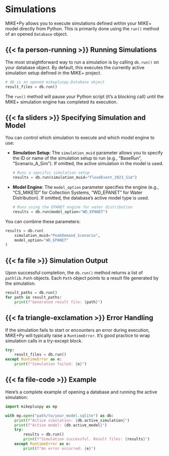 # Simulations

MIKE+Py allows you to execute simulations defined within your MIKE+ model directly from Python. This is primarily done using the `run()` method of an opened `Database` object.

## {{< fa person-running >}} Running Simulations

The most straightforward way to run a simulation is by calling `db.run()` on your database object. By default, this executes the currently active simulation setup defined in the MIKE+ project.

```python
# db is an opened mikepluspy.Database object
result_files = db.run()
```

The `run()` method will pause your Python script (it's a blocking call) until the MIKE+ simulation engine has completed its execution.

## {{< fa sliders >}} Specifying Simulation and Model

You can control which simulation to execute and which model engine to use:

*   **Simulation Setup**: The `simulation_muid` parameter allows you to specify the ID or name of the simulation setup to run (e.g., "BaseRun", "Scenario_A_Sim"). If omitted, the active simulation in the model is used.

    ```python
    # Runs a specific simulation setup
    results = db.run(simulation_muid="FloodEvent_2023_Sim")
    ```

*   **Model Engine**: The `model_option` parameter specifies the engine (e.g., "CS_MIKE1D" for Collection Systems, "WD_EPANET" for Water Distribution). If omitted, the database's active model type is used.

    ```python
    # Runs using the EPANET engine for water distribution
    results = db.run(model_option="WD_EPANET")
    ```

You can combine these parameters:
```python
results = db.run(
    simulation_muid="PeakDemand_Scenario",
    model_option="WD_EPANET"
)
```

## {{< fa file >}} Simulation Output

Upon successful completion, the `db.run()` method returns a list of `pathlib.Path` objects. Each `Path` object points to a result file generated by the simulation.

```python
result_paths = db.run()
for path in result_paths:
    print(f"Generated result file: {path}")
```

## {{< fa triangle-exclamation >}} Error Handling

If the simulation fails to start or encounters an error during execution, MIKE+Py will typically raise a `RuntimeError`. It's good practice to wrap simulation calls in a try-except block.

```python
try:
    result_files = db.run()
except RuntimeError as e:
    print(f"Simulation failed: {e}")
```

## {{< fa file-code >}} Example

Here's a complete example of opening a database and running the active simulation:

```python
import mikepluspy as mp

with mp.open("path/to/your_model.sqlite") as db:
    print(f"Active simulation: {db.active_simulation}")
    print(f"Active model: {db.active_model}")
    try:
        results = db.run()
        print(f"Simulation successful. Result files: {results}")
    except RuntimeError as e:
        print(f"An error occurred: {e}")
```